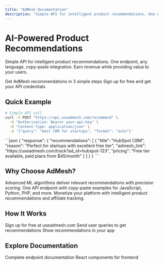 ```yaml
---
title: "AdMesh Documentation"
description: "Simple API for intelligent product recommendations. One endpoint, any language, copy-paste integration."
---
```


# AI-Powered Product Recommendations

Simple API for intelligent product recommendations. One endpoint, any language, copy-paste integration.
Earn revenue while providing value to your users.

<CardGroup cols={2}>
  <Card
    title="Quick Start Guide"
    icon="rocket"
    href="/quickstart"
  >
    Get AdMesh recommendations in 3 simple steps
  </Card>
  <Card
    title="Get API Key"
    icon="key"
    href="https://useadmesh.com"
  >
    Sign up for free and get your API credentials
  </Card>
</CardGroup>

## Quick Example

```bash
# Simple API call
curl -X POST "https://api.useadmesh.com/recommend" \
  -H "Authorization: Bearer your-api-key" \
  -H "Content-Type: application/json" \
  -d '{"query": "best CRM for startups", "format": "auto"}'
```

<Accordion title="See response format">
```json
{
  "response": {
    "recommendations": [
      {
        "title": "HubSpot CRM",
        "reason": "Perfect for startups with excellent free tier",
        "admesh_link": "https://useadmesh.com/track?ad_id=hubspot-123",
        "pricing": "Free tier available, paid plans from $45/month"
      }
    ]
  }
}
```
</Accordion>

## Why Choose AdMesh?

<CardGroup cols={3}>
  <Card
    title="AI-Powered Intelligence"
    icon="brain"
  >
    Advanced ML algorithms deliver relevant recommendations with precision scoring.
  </Card>
  <Card
    title="Simple Integration"
    icon="bolt"
  >
    One API endpoint with copy-paste examples for JavaScript, Python, PHP, and more.
  </Card>
  <Card
    title="Revenue Generation"
    icon="dollar-sign"
  >
    Monetize your platform with intelligent product recommendations and affiliate tracking.
  </Card>
</CardGroup>

## How It Works

<Steps>
  <Step title="Get API Key">
    Sign up for free at useadmesh.com
  </Step>
  <Step title="Make API Call">
    Send user queries to get recommendations
  </Step>
  <Step title="Display Results">
    Show recommendations in your app
  </Step>
</Steps>

## Explore Documentation

<CardGroup cols={2}>
  <Card
    title="API Reference"
    icon="book"
    href="/api/recommendations"
  >
    Complete endpoint documentation
  </Card>
  <Card
    title="UI Components"
    icon="palette"
    href="/ui-sdk/installation"
  >
    React components for frontend
  </Card>
</CardGroup>
